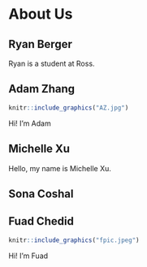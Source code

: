 # About Us


## Ryan Berger

Ryan is a student at Ross.

## Adam Zhang

```r
knitr::include_graphics("AZ.jpg")
```

Hi! I'm Adam 

## Michelle Xu

Hello, my name is Michelle Xu. 

## Sona Coshal

## Fuad Chedid

```r
knitr::include_graphics("fpic.jpeg")
```

Hi! I'm Fuad

